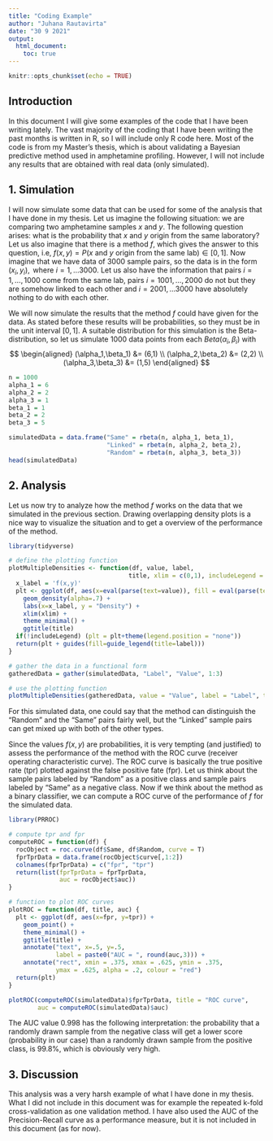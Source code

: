 ---
title: "Coding Example"
author: "Juhana Rautavirta"
date: "30 9 2021"
output: 
  html_document:
    toc: true
---

```{r setup, include=FALSE}
knitr::opts_chunk$set(echo = TRUE)
```
## Introduction
In this document I will give some examples of the code that I have been writing lately. The vast majority of the coding that I have been writing the past months is written in R, so I will include only R code here. Most of the code is from my Master's thesis, which is about validating a Bayesian predictive method used in amphetamine profiling. However, I will not include any results that are obtained with real data (only simulated).

## 1. Simulation
I will now simulate some data that can be used for some of the analysis that I have done in my thesis. Let us imagine the following situation: we are comparing two amphetamine samples $x$ and $y$. The following question arises: what is the probability that $x$ and $y$ origin from the same laboratory? Let us also imagine that there is a method $f$, which gives the answer to this question, i.e, $f(x,y) = P(x\text{ and } y\text{ origin from the same lab}) \in [0,1]$. Now imagine that we have data of $3000$ sample pairs, so the data is in the form $(x_i,y_i), \text{ where }i=1,\dots3000$. Let us also have the information that pairs $i=1,\dots,1000$ come from the same lab, pairs $i=1001,\dots,2000$ do not but they are somehow linked to each other and $i=2001,\dots 3000$ have absolutely nothing to do with each other. 

We will now simulate the results that the method $f$ could have given for the data. As stated before these results will be probabilities, so they must be in the unit interval $[0,1]$. A suitable distribution for this simulation is the Beta-distribution, so let us simulate 1000 data points from each $Beta(\alpha_i, \beta_i)$ with 
$$
\begin{aligned}
(\alpha_1,\beta_1) &= (6,1) \\
(\alpha_2,\beta_2) &= (2,2) \\
(\alpha_3,\beta_3) &= (1,5)
\end{aligned}
$$

```{r}
n = 1000
alpha_1 = 6
alpha_2 = 2
alpha_3 = 1
beta_1 = 1
beta_2 = 2
beta_3 = 5

simulatedData = data.frame("Same" = rbeta(n, alpha_1, beta_1),
                           "Linked" = rbeta(n, alpha_2, beta_2),
                           "Random" = rbeta(n, alpha_3, beta_3))
head(simulatedData)
```

## 2.  Analysis

Let us now try to analyze how the method $f$ works on the data that we simulated in the previous section. Drawing overlapping density plots is a nice way to visualize the situation and to get a overview of the performance of the method.

```{r message=FALSE, warning=FALSE}
library(tidyverse)
```


```{r}
# define the plotting function 
plotMultipleDensities <- function(df, value, label, 
                                 title, xlim = c(0,1), includeLegend = TRUE) {
  x_label = 'f(x,y)'
  plt <- ggplot(df, aes(x=eval(parse(text=value)), fill = eval(parse(text=label)))) +
    geom_density(alpha=.7) +
    labs(x=x_label, y = "Density") +
    xlim(xlim) + 
    theme_minimal() + 
    ggtitle(title)
  if(!includeLegend) (plt = plt+theme(legend.position = "none"))
  return(plt + guides(fill=guide_legend(title=label)))
}

# gather the data in a functional form
gatheredData = gather(simulatedData, "Label", "Value", 1:3)

# use the plotting function
plotMultipleDensities(gatheredData, value = "Value", label = "Label", title = "Overlapping density plots")
```

For this simulated data, one could say that the method can distinguish the "Random" and the "Same" pairs fairly well, but the "Linked" sample pairs can get mixed up with both of the other types.

Since the values $f(x,y)$ are probabilities, it is very tempting (and justified) to assess the performance of the method with the ROC curve (receiver operating characteristic curve). The ROC curve is basically the true positive rate (tpr) plotted against the false positive fate (fpr).
Let us think about the sample pairs labeled by "Random" as a positive class and sample pairs labeled by "Same" as a negative class. Now if we think about the method as a binary classifier, we can compute a ROC curve of the performance of $f$ for the simulated data.

```{r}
library(PRROC)
```

```{r}
# compute tpr and fpr
computeROC = function(df) {
  rocObject = roc.curve(df$Same, df$Random, curve = T)
  fprTprData = data.frame(rocObject$curve[,1:2])
  colnames(fprTprData) = c("fpr", "tpr")
  return(list(fprTprData = fprTprData,
              auc = rocObject$auc))
}
```



```{r}
# function to plot ROC curves
plotROC = function(df, title, auc) {
  plt <- ggplot(df, aes(x=fpr, y=tpr)) +
    geom_point() +
    theme_minimal() +
    ggtitle(title) +
    annotate("text", x=.5, y=.5,
             label = paste0("AUC = ", round(auc,3))) +
    annotate("rect", xmin = .375, xmax = .625, ymin = .375, 
             ymax = .625, alpha = .2, colour = "red")
  return(plt)
}

plotROC(computeROC(simulatedData)$fprTprData, title = "ROC curve",
        auc = computeROC(simulatedData)$auc)
```

The AUC value 0.998 has the following interpretation: the probability that a randomly drawn sample from the negative class will get a lower score (probability in our case) than a randomly drawn sample from the positive class, is $99.8\%$, which is obviously very high.

## 3. Discussion

This analysis was a very harsh example of what I have done in my thesis. What I did not include in this document was for example the repeated k-fold cross-validation as one validation method. I have also used the AUC of the Precision-Recall curve as a performance measure, but it is not included in this document (as for now).
